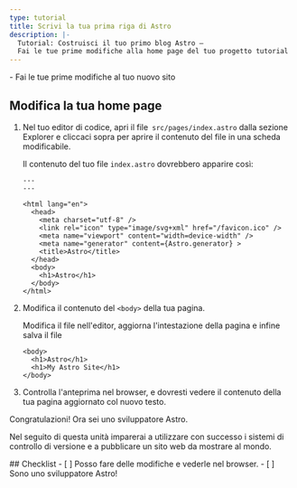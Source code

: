 ```yaml
---
type: tutorial
title: Scrivi la tua prima riga di Astro
description: |-
  Tutorial: Costruisci il tuo primo blog Astro —
  Fai le tue prime modifiche alla home page del tuo progetto tutorial
---
```




<PreCheck>
  - Fai le tue prime modifiche al tuo nuovo sito
</PreCheck>

## Modifica la tua home page

1. Nel tuo editor di codice, apri il file` src/pages/index.astro` dalla sezione Explorer e cliccaci sopra per aprire il contenuto del file in una scheda modificabile.

    Il contenuto del tuo file `index.astro` dovrebbero apparire così:

    ```astro title="src/pages/index.astro"
    ---
    ---

    <html lang="en">
      <head>
        <meta charset="utf-8" />
        <link rel="icon" type="image/svg+xml" href="/favicon.ico" />
        <meta name="viewport" content="width=device-width" />
        <meta name="generator" content={Astro.generator} >
        <title>Astro</title>
      </head>
      <body>
        <h1>Astro</h1>
      </body>
    </html>
    ```

2. Modifica il contenuto del `<body>` della tua pagina.

    Modifica il file nell'editor, aggiorna l'intestazione della pagina e infine salva il file

    ```astro title="src/pages/index.astro" del={2} ins={3}
    <body>
      <h1>Astro</h1>
      <h1>My Astro Site</h1>
    </body>
    ```

3. Controlla l'anteprima nel browser, e dovresti vedere il contenuto della tua pagina aggiornato col nuovo testo.

Congratulazioni! Ora sei uno sviluppatore Astro.

Nel seguito di questa unità imparerai a utilizzare con successo i sistemi di controllo di versione e a pubblicare un sito web da mostrare al mondo.


<Box icon="check-list">
## Checklist

<Checklist>
- [ ] Posso fare delle modifiche e vederle nel browser.
- [ ] Sono uno sviluppatore Astro!
</Checklist>
</Box>
